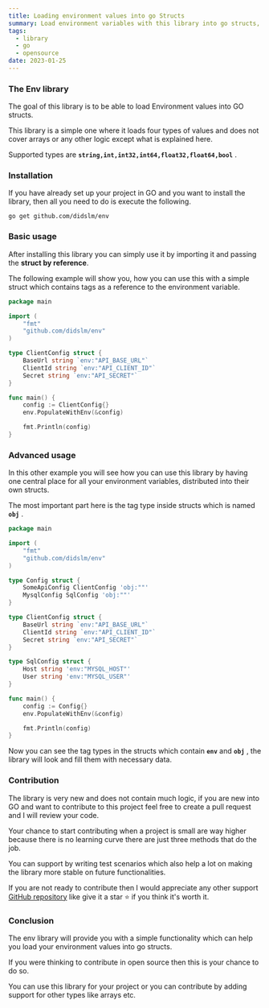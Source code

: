 ```yaml
---
title: Loading environment values into go Structs
summary: Load environment variables with this library into go structs, easy to use and test, you can easily contribute to this open source project, code logic is very small and there is no learning curve.
tags:
  - library
  - go
  - opensource
date: 2023-01-25
---
```


<TOCInline toc={props.toc} asDisclosure />

### **The Env library**

The goal of this library is to be able to load Environment values into GO structs.

This library is a simple one where it loads four types of values and does not cover arrays or any other logic except what is explained here.

Supported types are **`string,int,int32,int64,float32,float64,bool`** .

### **Installation**

If you have already set up your project in GO and you want to install the library, then all you need to do is execute the following.

```terminal
go get github.com/didslm/env
```

### **Basic usage**

After installing this library you can simply use it by importing it and passing the **struct by reference**.

The following example will show you, how you can use this with a simple struct which contains tags as a reference to the environment variable.

```go
package main

import (
	"fmt"
	"github.com/didslm/env"
)

type ClientConfig struct {
    BaseUrl string `env:"API_BASE_URL"`
    ClientId string `env:"API_CLIENT_ID"`
    Secret string `env:"API_SECRET"`
}

func main() {
    config := ClientConfig{}
    env.PopulateWithEnv(&config)

    fmt.Println(config)
}
```

### Advanced usage

In this other example you will see how you can use this library by having one central place for all your environment variables, distributed into their own structs.

The most important part here is the tag type inside structs which is named **`obj`** .

```go
package main

import (
	"fmt"
	"github.com/didslm/env"
)

type Config struct {
    SomeApiConfig ClientConfig 'obj:""'
    MysqlConfig SqlConfig 'obj:""'
}

type ClientConfig struct {
    BaseUrl string `env:"API_BASE_URL"`
    ClientId string `env:"API_CLIENT_ID"`
    Secret string `env:"API_SECRET"`
}

type SqlConfig struct {
    Host string 'env:"MYSQL_HOST"'
    User string 'env:"MYSQL_USER"'
}

func main() {
    config := Config{}
    env.PopulateWithEnv(&config)

    fmt.Println(config)
}
```

Now you can see the tag types in the structs which contain **`env`** and **`obj`** , the library will look and fill them with necessary data.

### Contribution

The library is very new and does not contain much logic, if you are new into GO and want to contribute to this project feel free to create a pull request and I will review your code.

Your chance to start contributing when a project is small are way higher because there is no learning curve there are just three methods that do the job.

You can support by writing test scenarios which also help a lot on making the library more stable on future functionalities.

If you are not ready to contribute then I would appreciate any other support [GitHub repository](https://github.com/didslm/env) like give it a star ⭐ if you think it's worth it.

### Conclusion

The env library will provide you with a simple functionality which can help you load your environment values into go structs.

If you were thinking to contribute in open source then this is your chance to do so.

You can use this library for your project or you can contribute by adding support for other types like arrays etc.
